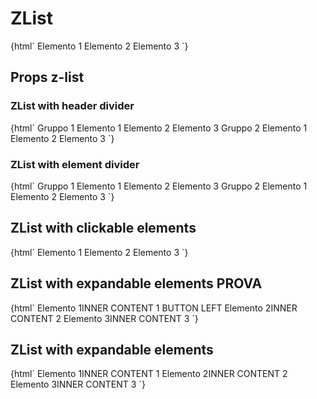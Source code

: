 
<Meta title="List/ZList" component="z-list" />

# ZList

<Preview>
  <Story name="ZList-simple">
    {html`<z-list>
      <z-list-group>
        <z-list-element>Elemento 1</z-list-element>
        <z-list-element>Elemento 2</z-list-element>
        <z-list-element>Elemento 3</z-list-element>
      </z-list-group>
    </z-list>`}
  </Story>
</Preview>

## Props z-list

<Props of="z-list" />

### ZList with header divider

<Preview>
  <Story name="ZList-with-header-divider">
    {html`<z-list>
      <z-list-group divider-type="header">
        <z-body slot="header-title">Gruppo 1</z-body>
        <z-list-element>Elemento 1</z-list-element>
        <z-list-element>Elemento 2</z-list-element>
        <z-list-element>Elemento 3</z-list-element>
      </z-list-group>
      <z-list-group divider-type="header">
        <z-body slot="header-title">Gruppo 2</z-body>
        <z-list-element>Elemento 1</z-list-element>
        <z-list-element>Elemento 2</z-list-element>
        <z-list-element>Elemento 3</z-list-element>
      </z-list-group>
    </z-list>`}
  </Story>
</Preview>

### ZList with element divider

<Preview>
  <Story name="ZList-with-element-divider">
    {html`<z-list>
      <z-list-group divider-type="element">
        <z-body slot="header-title">Gruppo 1</z-body>
        <z-list-element>Elemento 1</z-list-element>
        <z-list-element>Elemento 2</z-list-element>
        <z-list-element>Elemento 3</z-list-element>
      </z-list-group>
      <z-list-group divider-type="element">
        <z-body slot="header-title">Gruppo 2</z-body>
        <z-list-element>Elemento 1</z-list-element>
        <z-list-element>Elemento 2</z-list-element>
        <z-list-element>Elemento 3</z-list-element>
      </z-list-group>
    </z-list>`}
  </Story>
</Preview>

## ZList with clickable elements

<Preview>
  <Story name="ZList-with-clickable-content">
    {html`<z-list>
      <z-list-group>
        <z-list-element clickable>Elemento 1</z-list-element>
        <z-list-element clickable>Elemento 2</z-list-element>
        <z-list-element clickable>Elemento 3</z-list-element>
      </z-list-group>
    </z-list>`}
  </Story>
</Preview>

## ZList with expandable elements PROVA

<Preview>
  <Story name="ZList-with-expandable-content">
    {html`<z-list size="large">
      <z-list-group divider-type="element">
        <z-list-element expandable align-button="left"
          ><span>Elemento 1</span
          ><span slot="inner-content"
            >INNER CONTENT 1 BUTTON LEFT</span
          ></z-list-element
        >
        <z-list-element expandable align-button="right"
          ><span>Elemento 2</span
          ><span slot="inner-content">INNER CONTENT 2</span></z-list-element
        >
        <z-list-element expandable align-button="right"
          ><span>Elemento 3</span
          ><span slot="inner-content">INNER CONTENT 3</span></z-list-element
        >
      </z-list-group>
    </z-list>`}
  </Story>
</Preview>

## ZList with expandable elements

<Preview>
  <Story name="ZList-with-expandable-content-menu-style">
    {html`<z-list size="large">
      <z-list-group divider-type="element">
        <z-list-element expandable expandable-style="menu" align-button="right"
          ><span>Elemento 1</span
          ><span slot="inner-content">INNER CONTENT 1</span></z-list-element
        >
        <z-list-element expandable expandable-style="menu" align-button="right"
          ><span>Elemento 2</span
          ><span slot="inner-content">INNER CONTENT 2</span></z-list-element
        >
        <z-list-element expandable expandable-style="menu" align-button="right"
          ><span>Elemento 3</span
          ><span slot="inner-content">INNER CONTENT 3</span></z-list-element
        >
      </z-list-group>
    </z-list>`}
  </Story>
</Preview>
